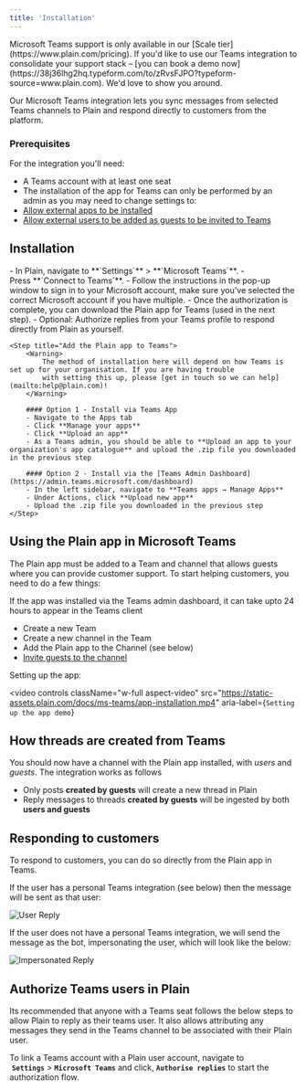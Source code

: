 ```yaml
---
title: 'Installation'
---
```


<Warning>
    Microsoft Teams support is only available in our [Scale tier](https://www.plain.com/pricing). If you'd like to use our Teams integration to consolidate your support stack – [you can book a demo now](https://38j36lhg2hq.typeform.com/to/zRvsFJPO?typeform-source=www.plain.com). We'd love to show you around.
</Warning>

Our Microsoft Teams integration lets you sync messages from selected Teams channels to Plain and respond directly to customers from the platform.

### Prerequisites

For the integration you'll need:

- A Teams account with at least one seat
- The installation of the app for Teams can only be performed by an admin as you may need to change settings to:
- [Allow external apps to be installed](https://learn.microsoft.com/en-us/microsoft-365/admin/manage/external-app-setup?view=o365-worldwide)
- [Allow external users to be added as guests to be invited to Teams](https://learn.microsoft.com/en-us/microsoft-365/solutions/collaborate-as-team)

## Installation

<Steps>
    <Step title="Connect your Plain workspace to Teams">
        - In Plain, navigate to **`Settings`** > **`Microsoft Teams`**.
        - Press **`Connect to Teams`**.
        - Follow the instructions in the pop-up window to sign in to your Microsoft account, make sure you've selected the correct
        Microsoft account if you have multiple.
        - Once the authorization is complete, you can download the Plain app for Teams (used in the next step).
        - Optional: Authorize replies from your Teams profile to respond directly from Plain as yourself.
    </Step>

    <Step title="Add the Plain app to Teams">
        <Warning>
            The method of installation here will depend on how Teams is set up for your organisation. If you are having trouble
            with setting this up, please [get in touch so we can help](mailto:help@plain.com)!
        </Warning>

        #### Option 1 - Install via Teams App
        - Navigate to the Apps tab
        - Click **Manage your apps**
        - Click **Upload an app**
        - As a Teams admin, you should be able to **Upload an app to your organization's app catalogue** and upload the .zip file you downloaded in the previous step

        #### Option 2 - Install via the [Teams Admin Dashboard](https://admin.teams.microsoft.com/dashboard)
        - In the left sidebar, navigate to **Teams apps → Manage Apps**
        - Under Actions, click **Upload new app**
        - Upload the .zip file you downloaded in the previous step
    </Step>

</Steps>

## Using the Plain app in Microsoft Teams

The Plain app must be added to a Team and channel that allows guests where you can provide customer support. To start helping customers, you need to do a few things:

<Warning>
  If the app was installed via the Teams admin dashboard, it can take upto 24 hours to appear in the
  Teams client
</Warning>

- Create a new Team
- Create a new channel in the Team
- Add the Plain app to the Channel (see below)
- [Invite guests to the channel](https://support.microsoft.com/en-gb/office/add-guests-to-a-team-in-microsoft-teams-fccb4fa6-f864-4508-bdde-256e7384a14f)

Setting up the app:

<video
  controls
  className="w-full aspect-video"
  src="https://static-assets.plain.com/docs/ms-teams/app-installation.mp4"
  aria-label={`Setting up the app demo`}
></video>

## How threads are created from Teams

You should now have a channel with the Plain app installed, with _users_ and _guests_. The integration works as follows

- Only posts **created by guests** will create a new thread in Plain
- Reply messages to threads **created by guests** will be ingested by both **users and guests**

## Responding to customers

To respond to customers, you can do so directly from the Plain app in Teams.

If the user has a personal Teams integration (see below) then the message will be sent as that user:

![User Reply](/public/images/ms-teams-int-user-reply.png)

If the user does not have a personal Teams integration, we will send the message as the bot, impersonating the user, which will look like the below:

![Impersonated Reply](/public/images/ms-teams-int-impersonated-reply.png)

## Authorize Teams users in Plain

Its recommended that anyone with a Teams seat follows the below steps to allow Plain to reply as their teams user. It also allows attributing any messages they send in the Teams channel to be associated with their Plain user.

To link a Teams account with a Plain user account, navigate to  **`Settings`** > **`Microsoft Teams`** and click, **`Authorise replies`** to start the authorization flow.
